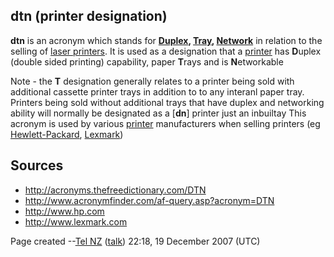 <!-- Please do not remove or change this AfD message until the issue is settled -->
{{AfDM|page=Dtn (printer designation)|date=2007 December 19|substed=yes}}
<!-- For administrator use only: {{oldafdfull|page=Dtn (printer designation)|date=19 December 2007|result='''keep'''}} -->
<!-- End of AfD message, feel free to edit beyond this point -->

== dtn (printer designation) ==

'''dtn''' is an acronym which stands for '''[[Duplex]], [[Tray]], [[Network]]''' in relation to the selling of [[laser printers]].
It is used as a designation that a [[printer]] has '''D'''uplex (double sided printing) capability,  paper '''T'''rays and is '''N'''etworkable

Note - the '''T''' designation generally relates to a printer being sold with additional cassette printer trays in addition to to any interanl paper tray.  Printers being sold without additional trays that have duplex and networking ability will normally be designated as a ['''dn'''] printer just an inbuiltay 
This acronym is used by various [[printer]] manufacturers when selling printers (eg [[Hewlett-Packard]], [[Lexmark]]) 


== Sources ==

* http://acronyms.thefreedictionary.com/DTN
* http://www.acronymfinder.com/af-query.asp?acronym=DTN
* http://www.hp.com
* http://www.lexmark.com

Page created --[[User:Tel NZ|Tel NZ]] ([[User talk:Tel NZ|talk]]) 22:18, 19 December 2007 (UTC)